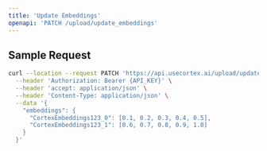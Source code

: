 ```yaml
---
title: 'Update Embeddings'
openapi: 'PATCH /upload/update_embeddings'
---
```


## Sample Request

```bash
curl --location --request PATCH 'https://api.usecortex.ai/upload/update_embeddings?tenant_id={TENANT_ID}&sub_tenant_id={SUB_TENANT_ID}' \
  --header 'Authorization: Bearer {API_KEY}' \
  --header 'accept: application/json' \
  --header 'Content-Type: application/json' \
  --data '{
    "embeddings": {
      "CortexEmbeddings123_0": [0.1, 0.2, 0.3, 0.4, 0.5],
      "CortexEmbeddings123_1": [0.6, 0.7, 0.8, 0.9, 1.0]
    }
  }'
```
